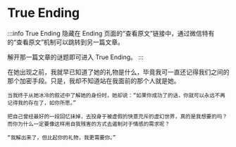 # True Ending

:::info
True Ending 隐藏在 Ending 页面的“查看原文”链接中，通过微信特有的“查看原文”机制可以跳转到另一篇文章。

解开那一篇文章的谜题即可进入 True Ending。
:::

<div style={{ color: `rgb(171, 25, 66)` }}>
    在她出现之前，我就早已知道了她的礼物是什么，毕竟我可一直还记得我们之间的那个加密手段。只是，我却不知道站在我面前的那个人就是她。

    当我终于从她冰冷的叙述中了解她的身份时，她却说：“如果你成功了的话，你就可以永远不再记得我的存在了，如你所愿。”

    把自己曾经最好的一段回忆抹掉，去投身于被虚假的快意充斥的虚幻世界，真的是我想要的吗？而你为什么一定要像这样用自我残害的方式去遏制对于情感的需求呢？

    “我解出来了，但比起你的礼物，我更需要你。”

</div>
